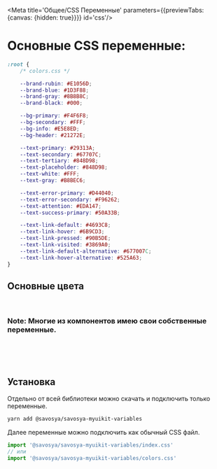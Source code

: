 
<Meta title='Общее/CSS Переменные' parameters={{previewTabs: {canvas: {hidden: true}}}} id='css'/>

# Основные CSS переменные:

```css
:root {
    /* colors.css */

    --brand-rubin: #E1056D;
    --brand-blue: #1D3F88;
    --brand-gray: #8B8B8C;
    --brand-black: #000;

    --bg-primary: #F4F6F8;
    --bg-secondary: #FFF;
    --bg-info: #E5E8ED;
    --bg-header: #21272E;

    --text-primary: #29313A;
    --text-secondary: #67707C;
    --text-tertiary: #848D98;
    --text-placeholder: #848D98;
    --text-white: #FFF;
    --text-gray: #B8BEC6;

    --text-error-primary: #D44040;
    --text-error-secondary: #F96262;
    --text-attention: #EDA147;
    --text-success-primary: #50A33B;

    --text-link-default: #4693C8;
    --text-link-hover: #6B9CD3;
    --text-link-pressed: #90B5DE;
    --text-link-visited: #3869A0;
    --text-link-default-alternative: #677007C;
    --text-link-hover-alternative: #525A63;
}
```


## Основные цвета
<br/>
<ColorPalette>
    <ColorItem
        title="theme.colors.brand"
        colors={{rubin: '#E1056D', blue: '#1D3F88', gray: '#8B8B8C', black: '#000'}}
    />
    <ColorItem
        title="theme.colors.bg"
        colors={{
            primary: '#F4F6F8',
            secondary: '#FFF',
            info: '#E5E8ED',
            header: '#21272E',
        }}
    />
    <ColorItem
        title="theme.color.text"
        colors={{
            primary: '#29313A',
            secondary: '#67707C',
            tertiary: '#848D98',
            placeholder: '#848D98',
            white: '#FFF',
            gray: '#B8BEC6',
        }}
    />
</ColorPalette>

### Note: Многие из компонентов имею свои собственные переменные.
<br/>
<br/>
<br/>

## Установка

Отдельно от всей библиотеки можно скачать и подключить только переменные.


```bash
yarn add @savosya/savosya-myuikit-variables
```

Далее переменные можно подключить как обычный CSS файл.

```jsx
import '@savosya/savosya-myuikit-variables/index.css'
// или
import '@savosya/savosya-myuikit-variables/colors.css'
```
